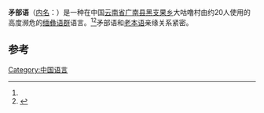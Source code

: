 {{Infobox language
|name=矛部语
|nativename=
|states=中国
|ethnicity=[[彝族|彝族]]
|speakers=20
|date=2015
|ref=<ref name="Hsiu2017">Hsiu, Andrew. 2017. [https://sites.google.com/site/msealangs/mondzish-branch/mauphu Mauphu audio word list]. Zenodo. {{doi|10.5281/zenodo.1123355}}</ref>
|familycolor=汉藏语系
|fam1=([[藏缅语族|藏缅语族]])
|fam2=[[缅彝语群|缅彝语群]]
|fam3=[[曼子语支|曼子语支]]
|script=
|iso3=none
|glotto=none
|glottorefname=
}}

'''矛部语'''（[[外名与内名|内名]]：{{IPA|mau21 pʰu35}}）是一种在中国[[云南省|云南省]][[广南县|广南县]][[黑支果乡|黑支果乡]]大咕噜村由约20人使用的高度濒危的[[缅彝语群|缅彝语群]]语言。<ref name="Hsiu2017"/><ref>{{Cite web |url=http://www.ynszxc.gov.cn/villagePage/vIndex.aspx?departmentid=213861 |title=广南县黑支果乡龙滩村委会大咕噜自然村 |access-date=2021-04-02 |archive-date=2017-12-27 |archive-url=https://web.archive.org/web/20171227184100/http://www.ynszxc.gov.cn/villagePage/vIndex.aspx?departmentid=213861 |dead-url=no }}</ref>矛部语和[[老本语|老本语]]亲缘关系紧密。

==参考==
{{reflist}}

{{汉藏语系}}
{{中国语言}}
{{Lolo-Burmese languages}}

[[Category:中国语言|Category:中国语言]]

{{SinoTibetan-lang-stub}}